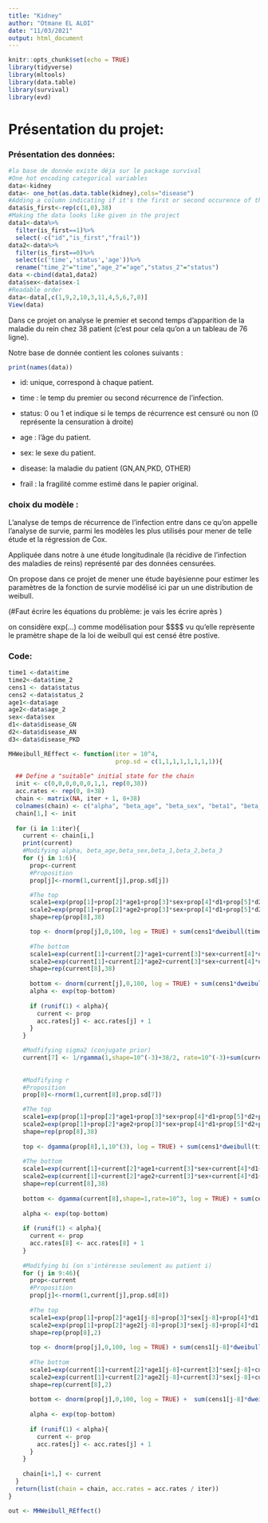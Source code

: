 ```yaml
---
title: "Kidney"
author: "Otmane EL ALOI"
date: "11/03/2021"
output: html_document
---
```


```r
knitr::opts_chunk$set(echo = TRUE)
library(tidyverse)
library(mltools)
library(data.table)
library(survival)
library(evd)
```

# Présentation du projet:

### Présentation des données:

```r
#la base de donnée existe déja sur le package survival 
#One hot encoding categorical variables 
data<-kidney
data<- one_hot(as.data.table(kidney),cols="disease")
#Adding a column indicating if it's the first or second occurence of the disease
data$is_first<-rep(c(1,0),38)
#Making the data looks like given in the project 
data1<-data%>%
  filter(is_first==1)%>%
  select(-c("id","is_first","frail"))
data2<-data%>%
  filter(is_first==0)%>%
  select(c('time','status','age'))%>%
  rename("time_2"="time","age_2"="age","status_2"="status")
data <-cbind(data1,data2)
data$sex<-data$sex-1
#Readable order 
data<-data[,c(1,9,2,10,3,11,4,5,6,7,8)]
View(data)
```

Dans ce projet on analyse le premier et second temps d'apparition de la maladie du rein chez 38 patient (c'est pour cela qu'on a un tableau de 76 ligne).

Notre base de donnée contient les colones suivants :

```r
print(names(data))
```

-   id: unique, correspond à chaque patient.

-   time : le temp du premier ou second récurrence de l'infection.

-   status: 0 ou 1 et indique si le temps de récurrence est censuré ou non (0 représente la censuration à droite)

-   age : l'âge du patient.

-   sex: le sexe du patient.

-   disease: la maladie du patient (GN,AN,PKD, OTHER)

-   frail : la fragilité comme estimé dans le papier original.

### choix du modèle :

L'analyse de temps de récurrence de l'infection entre dans ce qu'on appelle l'analyse de survie, parmi les modèles les plus utilisés pour mener de telle étude et la régression de Cox.

Appliquée dans notre à une étude longitudinale (la récidive de l'infection des maladies de reins) représenté par des données censurées.

On propose dans ce projet de mener une étude bayésienne pour estimer les paramètres de la fonction de survie modélisé ici par un une distribution de weibull.

(\#Faut écrire les équations du problème: je vais les écrire après )

on considère exp(...) comme modélisation pour \$\$\mu\$\$ vu qu'elle reprèsente le pramètre shape de la loi de weibull qui est censé être postive.

### Code:
```r
time1 <-data$time
time2<-data$time_2
cens1 <- data$status
cens2 <-data$status_2
age1<-data$age
age2<-data$age_2
sex<-data$sex
d1<-data$disease_GN
d2<-data$disease_AN
d3<-data$disease_PKD
```


```r
MHWeibull_REffect <- function(iter = 10^4,
                              prop.sd = c(1,1,1,1,1,1,1,1)){
  
  ## Define a "suitable" initial state for the chain
  init <- c(0,0,0,0,0,0,1,1, rep(0,38))
  acc.rates <- rep(0, 8+38)
  chain <- matrix(NA, iter + 1, 8+38)
  colnames(chain) <- c("alpha", "beta_age", "beta_sex", "beta1", "beta_2","beta3", "sigma2", "r", paste("b", 1:38, sep =""))
  chain[1,] <- init
  
  for (i in 1:iter){
    current <- chain[i,]
    print(current)
    #Modifying alpha, beta_age,beta_sex,beta_1,beta_2,beta_3
    for (j in 1:6){
      prop<-current
      #Proposition
      prop[j]<-rnorm(1,current[j],prop.sd[j])

      #The top 
      scale1=exp(prop[1]+prop[2]*age1+prop[3]*sex+prop[4]*d1+prop[5]*d2+prop[6]*d3+prop[9:46])
      scale2=exp(prop[1]+prop[2]*age2+prop[3]*sex+prop[4]*d1+prop[5]*d2+prop[6]*d3+prop[9:46])   
      shape=rep(prop[8],38)

      top <- dnorm(prop[j],0,100, log = TRUE) + sum(cens1*dweibull(time1,shape=shape,scale=scale1, log=TRUE)+cens2*dweibull(time2,shape=shape,scale=scale2, log=TRUE)+(1-cens1)*pweibull(time1,shape=shape,scale=scale1, log=TRUE, lower.tail = FALSE)+(1-cens2)*pweibull(time2,shape=shape,scale=scale2, log=TRUE, lower.tail = FALSE))
      
      #The bottom
      scale1=exp(current[1]+current[2]*age1+current[3]*sex+current[4]*d1+current[5]*d2+current[6]*d3+current[9:46])
      scale2=exp(current[1]+current[2]*age2+current[3]*sex+current[4]*d1+current[5]*d2+current[6]*d3+current[9:46])
      shape=rep(current[8],38)
      
      bottom <- dnorm(current[j],0,100, log = TRUE) + sum(cens1*dweibull(time1,shape=shape,scale=scale1, log=TRUE)+cens2*dweibull(time2,shape=shape,scale=scale2, log=TRUE)+(1-cens1)*pweibull(time1,shape=shape,scale=scale1, log=TRUE, lower.tail = FALSE)+(1-cens2)*pweibull(time2,shape=shape,scale=scale2, log=TRUE, lower.tail = FALSE))
      alpha <- exp(top-bottom)
      
      if (runif(1) < alpha){
        current <- prop
        acc.rates[j] <- acc.rates[j] + 1
      }
    }

    #Modfifying sigma2 (conjugate prior)
    current[7] <- 1/rgamma(1,shape=10^(-3)+38/2, rate=10^(-3)+sum(current[9:46]^2)/2)
  
    
    #Modfifying r
    #Proposition
    prop[8]<-rnorm(1,current[8],prop.sd[7])

    #The top 
    scale1=exp(prop[1]+prop[2]*age1+prop[3]*sex+prop[4]*d1+prop[5]*d2+prop[6]*d3+prop[9:46])
    scale2=exp(prop[1]+prop[2]*age2+prop[3]*sex+prop[4]*d1+prop[5]*d2+prop[6]*d3+prop[9:46])
    shape=rep(prop[8],38)
    
    top <- dgamma(prop[8],1,10^(3), log = TRUE) + sum(cens1*dweibull(time1,shape=shape,scale=scale1, log=TRUE)+cens2*dweibull(time2,shape=shape,scale=scale2, log=TRUE)+(1-cens1)*pweibull(time1,shape=shape,scale=scale1, log=TRUE, lower.tail = FALSE)+(1-cens2)*pweibull(time2,shape=shape,scale=scale2, log=TRUE, lower.tail = FALSE))
    
    #The bottom
    scale1=exp(current[1]+current[2]*age1+current[3]*sex+current[4]*d1+current[5]*d2+current[6]*d3+current[9:46])
    scale2=exp(current[1]+current[2]*age2+current[3]*sex+current[4]*d1+current[5]*d2+current[6]*d3+current[9:46])
    shape=rep(current[8],38)
    
    bottom <- dgamma(current[8],shape=1,rate=10^3, log = TRUE) + sum(cens1*dweibull(time1,shape=shape,scale=scale1, log=TRUE)+cens2*dweibull(time2,shape=shape,scale=scale2, log=TRUE)+(1-cens1)*pweibull(time1,shape=shape,scale=scale1, log=TRUE, lower.tail = FALSE)+(1-cens2)*pweibull(time2,shape=shape,scale=scale2, log=TRUE, lower.tail = FALSE))
  
    alpha <- exp(top-bottom)
  
    if (runif(1) < alpha){
      current <- prop
      acc.rates[8] <- acc.rates[8] + 1
    }
  
    #Modifying bi (on s'intéresse seulement au patient i)
    for (j in 9:46){
      prop<-current
      #Proposition
      prop[j]<-rnorm(1,current[j],prop.sd[8])
      
      #The top 
      scale1=exp(prop[1]+prop[2]*age1[j-8]+prop[3]*sex[j-8]+prop[4]*d1[j-8]+prop[5]*d2[j-8]+prop[6]*d3[j-8]+prop[j])
      scale2=exp(prop[1]+prop[2]*age2[j-8]+prop[3]*sex[j-8]+prop[4]*d1[j-8]+prop[5]*d2[j-8]+prop[6]*d3[j-8]+prop[j])   
      shape=rep(prop[8],2)
      
      top <- dnorm(prop[j],0,100, log = TRUE) + sum(cens1[j-8]*dweibull(time1[j-8],shape=shape,scale=scale1, log=TRUE)+cens2[j-8]*dweibull(time2[j-8],shape=shape,scale=scale2, log=TRUE)+(1-cens1[j-8])*pweibull(time1[j-8],shape=shape,scale=scale1, log=TRUE, lower.tail = FALSE)+(1-cens2[j-8])*pweibull(time2[j-8],shape=shape,scale=scale2, log=TRUE, lower.tail = FALSE))
      
      #The bottom
      scale1=exp(current[1]+current[2]*age1[j-8]+current[3]*sex[j-8]+current[4]*d1[j-8]+current[5]*d2[j-8]+current[6]*d3[j-8]+current[j])
      scale2=exp(current[1]+current[2]*age2[j-8]+current[3]*sex[j-8]+current[4]*d1[j-8]+current[5]*d2[j-8]+current[6]*d3[j-8]+current[j])
      shape=rep(current[8],2)
      
      bottom <- dnorm(prop[j],0,100, log = TRUE) +  sum(cens1[j-8]*dweibull(time1[j-8],shape=shape,scale=scale1, log=TRUE)+cens2[j-8]*dweibull(time2[j-8],shape=shape,scale=scale2, log=TRUE)+(1-cens1[j-8])*pweibull(time1[j-8],shape=shape,scale=scale1, log=TRUE, lower.tail = FALSE)+(1-cens2[j-8])*pweibull(time2[j-8],shape=shape,scale=scale2, log=TRUE, lower.tail = FALSE))
      
      alpha <- exp(top-bottom)
      
      if (runif(1) < alpha){
        current <- prop
        acc.rates[j] <- acc.rates[j] + 1
      }
    }
    
    chain[i+1,] <- current
  }
  return(list(chain = chain, acc.rates = acc.rates / iter))
}
```




```r
out <- MHWeibull_REffect()
```

